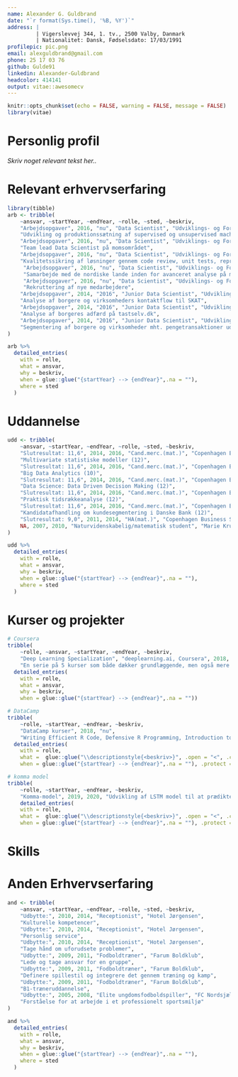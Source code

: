 ```yaml
---
name: Alexander G. Guldbrand
date: "`r format(Sys.time(), '%B, %Y')`"
address: |
         | Vigerslevvej 344, 1. tv., 2500 Valby, Danmark
         | Nationalitet: Dansk, Fødselsdato: 17/03/1991
profilepic: pic.png
email: alexguldbrand@gmail.com
phone: 25 17 03 76
github: Gulde91
linkedin: Alexander-Guldbrand
headcolor: 414141
output: vitae::awesomecv
---
```

  
```r
knitr::opts_chunk$set(echo = FALSE, warning = FALSE, message = FALSE)
library(vitae)
```

\vspace{0.2cm}

# Personlig profil
*Skriv noget relevant tekst her..*

# Relevant erhvervserfaring
```r
library(tibble)
arb <- tribble(
    ~ansvar, ~startYear, ~endYear, ~rolle, ~sted, ~beskriv,
    "Arbejdsopgaver", 2016, "nu", "Data Scientist", "Udviklings- og Forenklingsstyrelsen", 
    "Udvikling og produktionssætning af supervised og unsupervised machine learning-modeller gennem R",
    "Arbejdsopgaver", 2016, "nu", "Data Scientist", "Udviklings- og Forenklingsstyrelsen",
    "Team lead Data Scientist på momsområdet",
    "Arbejdsopgaver", 2016, "nu", "Data Scientist", "Udviklings- og Forenklingsstyrelsen",
    "Kvalitetssikring af løsninger gennem code review, unit tests, reproducerbar kode og standardisering af modeller",
     "Arbejdsopgaver", 2016, "nu", "Data Scientist", "Udviklings- og Forenklingsstyrelsen",
     "Samarbejde med de nordiske lande inden for avanceret analyse på momsområdet",
     "Arbejdsopgaver", 2016, "nu", "Data Scientist", "Udviklings- og Forenklingsstyrelsen",
     "Rekruttering af nye medarbejdere",
    "Arbejdsopgaver", 2014, "2016", "Junior Data Scientist", "Udviklings- og Forenklingsstyrelsen",
    "Analyse af borgere og virksomheders kontaktflow til SKAT",
    "Arbejdsopgaver", 2014, "2016", "Junior Data Scientist", "Udviklings- og Forenklingsstyrelsen",
    "Analyse af borgeres adfærd på tastselv.dk",
    "Arbejdsopgaver", 2014, "2016", "Junior Data Scientist", "Udviklings- og Forenklingsstyrelsen",
    "Segmentering af borgere og virksomheder mht. pengetransaktioner ud af landet"
)

arb %>%
  detailed_entries(
    with = rolle,
    what = ansvar,
    why = beskriv,
    when = glue::glue("{startYear} --> {endYear}",.na = ""),
    where = sted
  )
```


# Uddannelse
```r
udd <- tribble(
    ~ansvar, ~startYear, ~endYear, ~rolle, ~sted, ~beskriv,
    "Slutresultat: 11,6", 2014, 2016, "Cand.merc.(mat.)", "Copenhagen Business School",
    "Multivariate statistiske modeller (12)",
    "Slutresultat: 11,6", 2014, 2016, "Cand.merc.(mat.)", "Copenhagen Business School",
    "Big Data Analytics (10)",
    "Slutresultat: 11,6", 2014, 2016, "Cand.merc.(mat.)", "Copenhagen Business School",
    "Data Science: Data Driven Decision Making (12)",
    "Slutresultat: 11,6", 2014, 2016, "Cand.merc.(mat.)", "Copenhagen Business School",
    "Praktisk tidsrækkeanalyse (12)",
    "Slutresultat: 11,6", 2014, 2016, "Cand.merc.(mat.)", "Copenhagen Business School",
    "Kandidatafhandling om kundesegmentering i Danske Bank (12)",
    "Slutresultat: 9,0", 2011, 2014, "HA(mat.)", "Copenhagen Business School", NA,
    NA, 2007, 2010, "Naturvidenskabelig/matematisk student", "Marie Kruse Skole", NA
)

udd %>%
  detailed_entries(
    with = rolle,
    what = ansvar,
    why = beskriv,
    when = glue::glue("{startYear} --> {endYear}",.na = ""),
    where = sted
  )
```

# Kurser og projekter
<!-- # futher education or courses, books and selfmade projects
2020 Deep Learning Specialization, deeplearning.ai, Coursera
“Specialization”.
Five course specialization covering among other things hyperparameter tuning, regularization, optimization algorithms, CNNs and RNNs

"En serie på 5 kurser som både dækker grundlæggende, men også mere specialiseret viden om deep learning. Kurset berører primært CNNs og RNNs.",

-->
```r
# Coursera
tribble(
    ~rolle, ~ansvar, ~startYear, ~endYear, ~beskriv,
    "Deep Learning Specialization", "deeplearning.ai, Coursera", 2018, 2019,
    "En serie på 5 kurser som både dækker grundlæggende, men også mere specialiseret viden, om deep learning. Kurset berører primært CNNs og RNNs.") %>% 
  detailed_entries(
    with = rolle,
    what = ansvar,
    why = beskriv,
    when = glue::glue("{startYear} --> {endYear}",.na = ""))

# DataCamp
tribble(
    ~rolle, ~startYear, ~endYear, ~beskriv,
    "DataCamp kurser", 2018, "nu",
    "Writing Efficient R Code, Defensive R Programming, Introduction to Natural Language Processing in R, Anomaly Detection in R, Introduction to Git, Introduction to Python, Python for R Users, Foundations of Functional Programming with purrr, Intermediate Functional Programming with purrr, Web scraping in R.") %>% 
  detailed_entries(
    with = rolle,
    what =  glue::glue("\\descriptionstyle{<beskriv>}", .open = "<", .close = ">"),
    when = glue::glue("{startYear} --> {endYear}",.na = ""), .protect = FALSE)

# komma model
tribble(
    ~rolle, ~startYear, ~endYear, ~beskriv,
    "Komma-model", 2019, 2020, "Udvikling af LSTM model til at prædiktere hvor et komma skal sættes i en dansk sætning.") %>% 
    detailed_entries(
    with = rolle,
    what =  glue::glue("\\descriptionstyle{<beskriv>}", .open = "<", .close = ">"),
    when = glue::glue("{startYear} --> {endYear}",.na = ""), .protect = FALSE)
```

<!--
# Relevante kompetencer
-->

# Skills
\renewcommand{\arraystretch}{1.5} <!-- definere linjeafstand -->
\begin{minipage}[t]{0.7\textwidth}
  \vspace{-\baselineskip}
  \entrypositionstyle{Tekniske færdigheder} \\
  \begin{tabular}{llllll}
    \textbf{R} & \resume{2}{6} &
    \textbf{VBA} & \resume{2}{6} & 
    \entoure{\textcolor{white}{Git}} & 
    \entoure{\textcolor{white}{Regex}} \\
    \textbf{SQL} & \resume{2}{6} & 
    \textbf{Python} & \resume{2}{6} &
    \entoure{\textcolor{white}{Google Cloud}} &
    \entoure{\textcolor{white}{Jenkins}} \\
    \textbf{SAS} & \resume{2}{6} & & &
    \entoure{\textcolor{white}{Jira}} \\
  \end{tabular}\end{minipage}
\begin{minipage}[t]{0.3\textwidth}
  \vspace{-\baselineskip}
  \entrypositionstyle{Sprog} \\
  \begin{tabular}{ll}
    \textbf{Dansk} - Modersmål \\
    \textbf{Engelsk} - Flydende \\
  \end{tabular}\end{minipage}
\renewcommand{\arraystretch}{1} <!-- definere linjeafstand -->

<!-- \newpage -->
# Anden Erhvervserfaring
<!-- overvej hvor relevant nedenståender er, og om der er relevant at have udbytte med --> 
```r
and <- tribble(
    ~ansvar, ~startYear, ~endYear, ~rolle, ~sted, ~beskriv,
    "Udbytte:", 2010, 2014, "Receptionist", "Hotel Jørgensen", 
    "Kulturelle kompetencer",
    "Udbytte:", 2010, 2014, "Receptionist", "Hotel Jørgensen", 
    "Personlig service",
    "Udbytte:", 2010, 2014, "Receptionist", "Hotel Jørgensen", 
    "Tage hånd om uforudsete problemer",
    "Udbytte:", 2009, 2011, "Fodboldtræner", "Farum Boldklub", 
    "Lede og tage ansvar for en gruppe",
    "Udbytte:", 2009, 2011, "Fodboldtræner", "Farum Boldklub", 
    "Definere spillestil og integrere det gennem træning og kamp",
    "Udbytte:", 2009, 2011, "Fodboldtræner", "Farum Boldklub", 
    "B1-træneruddannelse",
    "Udbytte:", 2005, 2008, "Elite ungdomsfodboldspiller", "FC Nordsjælland", 
    "Forståelse for at arbejde i et professionelt sportsmiljø"
)

and %>%
  detailed_entries(
    with = rolle,
    what = ansvar,
    why = beskriv,
    when = glue::glue("{startYear} --> {endYear}",.na = ""),
    where = sted
  )
```


